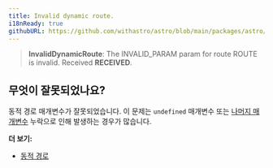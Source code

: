 ```yaml
---
title: Invalid dynamic route.
i18nReady: true
githubURL: https://github.com/withastro/astro/blob/main/packages/astro/src/core/errors/errors-data.ts
---
```


> **InvalidDynamicRoute**: The INVALID_PARAM param for route ROUTE is invalid. Received **RECEIVED**.

## 무엇이 잘못되었나요?

동적 경로 매개변수가 잘못되었습니다. 이 문제는 `undefined` 매개변수 또는 [나머지 매개변수](/ko/guides/routing/#나머지-매개변수) 누락으로 인해 발생하는 경우가 많습니다.

**더 보기:**

-  [동적 경로](/ko/guides/routing/#동적-경로)